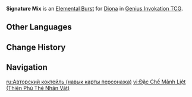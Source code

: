 {{About|the Character Card Skill for [[Genius Invokation TCG]]|the Playable Character Talent|Signature Mix}}
{{Genius Invokation TCG Skill Infobox
|title      = Signature Mix
|image      = Signature Mix Character Card Skill.png
|type       = Elemental Burst
|character  = Diona
|element    = Cryo
|matching   = 3
|energy     = 3
|effect     = Deals 1 {{Color|Cryo DMG}}, heals this character for 2 HP, summons 1 '''[[Drunken Mist]]'''.<br /><br />{{TCG Summon|Drunken Mist}}
|order      = 
}}
'''Signature Mix''' is an [[Character Card Elemental Burst|Elemental Burst]] for [[Diona (Character Card)|Diona]] in [[Genius Invokation TCG]].

==Other Languages==
{{Transclude|Signature Mix|Other Languages}}

==Change History==
{{Change History|3.3}}

==Navigation==
{{Genius Invokation TCG Skill Navbox|Diona}}

[[ru:Авторский коктейль (навык карты персонажа)]]
[[vi:Đặc Chế Mãnh Liệt (Thiên Phú Thẻ Nhân Vật)]]